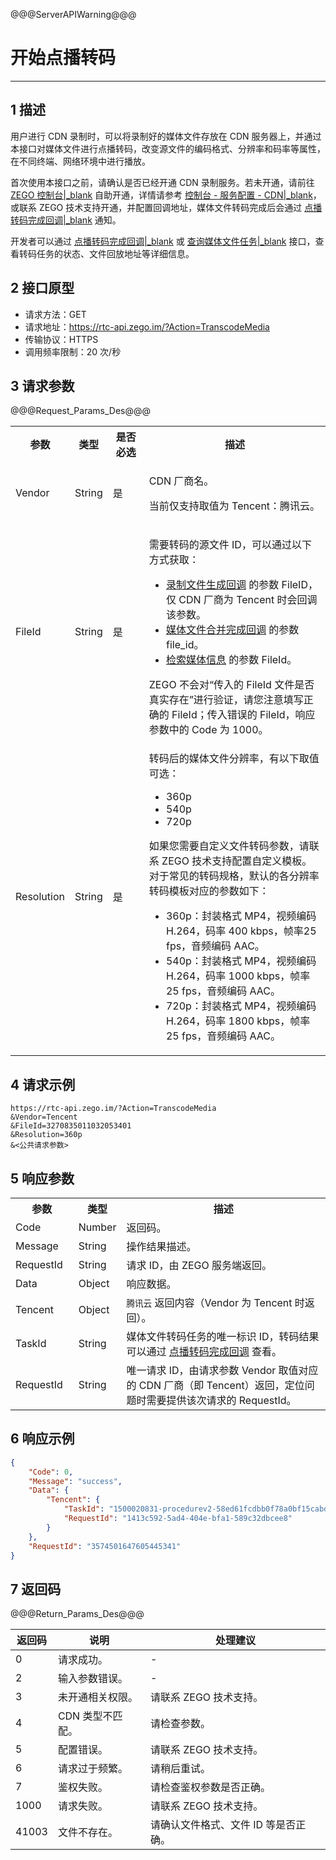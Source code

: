 @@@ServerAPIWarning@@@

# 开始点播转码

- - -

## 1 描述


用户进行 CDN 录制时，可以将录制好的媒体文件存放在 CDN 服务器上，并通过本接口对媒体文件进行点播转码，改变源文件的编码格式、分辨率和码率等属性，在不同终端、网络环境中进行播放。

<div class="mk-warning">

首次使用本接口之前，请确认是否已经开通 CDN 录制服务。若未开通，请前往 [ZEGO 控制台\|_blank](https://console.zego.im) 自助开通，详情请参考 [控制台 - 服务配置 - CDN\|_blank](#14223)，或联系 ZEGO 技术支持开通，并配置回调地址，媒体文件转码完成后会通过 [点播转码完成回调\|_blank](!Callback_onDemand_transcoding) 通知。
</div>

开发者可以通过 [点播转码完成回调\|_blank](!Callback_onDemand_transcoding) 或 [查询媒体文件任务\|_blank](!DescribeMediaTask) 接口，查看转码任务的状态、文件回放地址等详细信息。


## 2 接口原型

- 请求方法：GET
- 请求地址：https://rtc-api.zego.im/?Action=TranscodeMedia
- 传输协议：HTTPS
- 调用频率限制：20 次/秒

## 3 请求参数

@@@Request_Params_Des@@@

<table>
  <colgroup>
    <col width="15%">
    <col width="12%">
    <col width="12%">
    <col width="61%">
  </colgroup>
<tbody><tr>
<th>参数</th>
<th>类型</th>
<th>是否必选</th>
<th>描述</th>
</tr>
<tr>
<td>Vendor</td>
<td>String</td>
<td>是</td>
<td><p>CDN 厂商名。</p><p>当前仅支持取值为 Tencent：腾讯云。</p></td>
</tr>
<tr>
<td>FileId</td>
<td>String</td>
<td>是</td>
<td><p>需要转码的源文件 ID，可以通过以下方式获取：</p><ul><li><a href="!Callback/Record_File_Create_Callback" target="blank">录制文件生成回调</a> 的参数 FileID，仅 CDN 厂商为 Tencent 时会回调该参数。</li><li><a href="!Callback/compose" target="blank">媒体文件合并完成回调</a> 的参数 file_id。</li><li><a href="!Media_File/SearchMedia" target="blank">检索媒体信息</a> 的参数 FileId。</li></ul><div class="mk-warning">ZEGO 不会对“传入的 FileId 文件是否真实存在”进行验证，请您注意填写正确的 FileId；传入错误的 FileId，响应参数中的 Code 为 1000。</div></td>
</tr>
<tr>
<td>Resolution</td>
<td>String</td>
<td>是</td>
<td><p>转码后的媒体文件分辨率，有以下取值可选：</p><ul><li>360p</li><li>540p</li><li>720p</li></ul><div class="mk-warning">如果您需要自定义文件转码参数，请联系 ZEGO 技术支持配置自定义模板。对于常见的转码规格，默认的各分辨率转码模板对应的参数如下：<ul><li>360p：封装格式 MP4，视频编码 H.264，码率 400 kbps，帧率25 fps，音频编码 AAC。</li><li>540p：封装格式 MP4，视频编码 H.264，码率 1000 kbps，帧率 25 fps，音频编码 AAC。</li><li>720p：封装格式 MP4，视频编码 H.264，码率 1800 kbps，帧率 25 fps，音频编码 AAC。</li></ul></div></td>
</tr>
</tbody></table>


## 4 请求示例

```
https://rtc-api.zego.im/?Action=TranscodeMedia
&Vendor=Tencent
&FileId=3270835011032053401
&Resolution=360p
&<公共请求参数>
```

## 5 响应参数

<table class="collapsible-table" >
  <colgroup>
    <col width="20%">
    <col width="15%">
    <col width="65%">
  </colgroup>
<tbody><tr data-row-level="1">
<th>参数</th>
<th>类型</th>
<th>描述</th>
</tr>
<tr data-row-level="2">
<td>Code</td>
<td>Number</td>
<td>返回码。</td>
</tr>
<tr data-row-level="3">
<td>Message</td>
<td>String</td>
<td>操作结果描述。</td>
</tr>
<tr data-row-level="4">
<td>RequestId</td>
<td>String</td>
<td>请求 ID，由 ZEGO 服务端返回。</td>
</tr>
<tr data-row-level="5" data-row-child="true">
<td>Data</td>
<td>Object</td>
<td>响应数据。</td>
</tr>
<tr data-row-level="5-1" data-row-child="true">
<td>Tencent</td>
<td>Object</td>
<td><code>腾讯云</code> 返回内容（Vendor 为 Tencent 时返回）。</td>
</tr>
<tr data-row-level="5-1-1">
<td>TaskId</td>
<td>String</td>
<td>媒体文件转码任务的唯一标识 ID，转码结果可以通过 <a href="!Callback_onDemand_transcoding" target="blank">点播转码完成回调</a> 查看。</td>
</tr>
<tr data-row-level="5-1-2">
<td>RequestId</td>
<td>String</td>
<td>唯一请求 ID，由请求参数 Vendor 取值对应的 CDN 厂商（即 Tencent）返回，定位问题时需要提供该次请求的 RequestId。</td>
</tr>
</tbody></table>


## 6 响应示例

```json
{
    "Code": 0,
    "Message": "success",
    "Data": {
        "Tencent": {
            "TaskId": "1500020831-procedurev2-58ed61fcdbb0f78a0bf15cabd8ae4713tt0",
            "RequestId": "1413c592-5ad4-404e-bfa1-589c32dbcee8"
        }
    },
    "RequestId": "3574501647605445341"
}
```

## 7 返回码

@@@Return_Params_Des@@@

|返回码|说明|处理建议|
|-----|------|-----|
| 0 | 请求成功。 |-|
| 2 | 输入参数错误。 |-|
| 3 | 未开通相关权限。 | 请联系 ZEGO 技术支持。|
| 4 | CDN 类型不匹配。 | 请检查参数。|
| 5 | 配置错误。 | 请联系 ZEGO 技术支持。|
| 6 | 请求过于频繁。 | 请稍后重试。|
| 7 | 鉴权失败。 | 请检查鉴权参数是否正确。|
| 1000  | 请求失败。 | 请联系 ZEGO 技术支持。|
| 41003  | 文件不存在。 | 请确认文件格式、文件 ID 等是否正确。|

